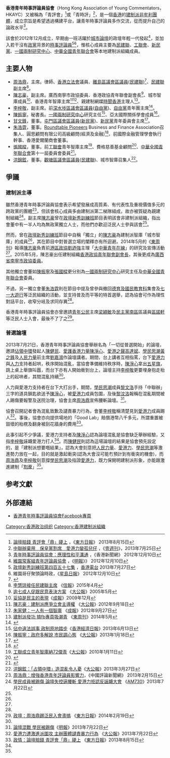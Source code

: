 '''香港青年時事評論員協會'''（Hong Kong Association of Young Commentators，HKAYC）又被稱為「青評會」<ref>[http://orientaldaily.on.cc/cnt/news/20130815/00176_093.html 論壇賠錢 青評會「鼎」硬上] {{Wayback|url=http://orientaldaily.on.cc/cnt/news/20130815/00176_093.html |date=20130818095413 }}，《[[東方日報_(香港)|東方日報]]》 2013年8月15日</ref>或「青時評」<ref name="#1">[http://hk.next.nextmedia.com/article/1220/17002580 中聯辦棄用　保皇黨割席　愛港力變孤兒仔] {{Wayback|url=http://hk.next.nextmedia.com/article/1220/17002580 |date=20130806110239 }}，《[[壹週刊_(香港)|壹週刊]]》，2013年7月25日</ref>，是一個[[香港|香港]]的[[建制派_(香港)|建制派]][[非牟利團體|非牟利團體]]，成立宗旨是希望透過構建平台，讓青年時事評論員多作交流，從而提升自己的論政水平<ref>[http://www.hkcna.hk/content/2013/0301/181306.shtml 青年時事評論員協會：應理性和平溝通] {{Wayback|url=http://www.hkcna.hk/content/2013/0301/181306.shtml |date=20160304095944 }}，《香港新聞網》 2012年12月10日</ref>。

該會於2012年12月成立，早期由一班活躍於[[城市論壇|城市論壇]]的政壇年輕一代發起<ref>[http://news.sina.com.hk/news/20121210/-2-2843665/1.html 維園常客組青年評論員協會] {{Wayback|url=http://news.sina.com.hk/news/20121210/-2-2843665/1.html |date=20121213053755 }}，《[[明報|明報]]》》 2012年12月10日</ref>，並加入若干沒有[[政黨|政黨]]背景的[[時事評論員|時事評論員]]<ref name="#2">[[政壇新秀訓練班|政壇新秀訓練班]][http://programme.rthk.hk/channel/radio/programme.php?name=radio2/YoungPolitican&d=2013-07-27&p=2517&e=226729&m=episode 第四百五十七集] {{Wayback|url=http://programme.rthk.hk/channel/radio/programme.php?name=radio2%2FYoungPolitican&d=2013-07-27&p=2517&e=226729&m=episode |date=20160305151311 }}，[[香港電台|香港電台]] 2013年7月27日</ref><ref>維園哥仔聚頭論時政，《[[星島日報|星島日報]]》 2012年12月10日</ref>，惟核心成員主要為[[民建聯|民建聯]]、[[工聯會|工聯會]]、[[新民黨_(香港)|新民黨]]、[[一國兩制研究中心|一國兩制研究中心]]、[[中華全國青年聯合會|中華全國青年聯合會]]等本地建制派組織成員。

==主要人物==
*[[周浩鼎|周浩鼎]]，主席。律師、[[香港立法會|香港立法會]]議員、[[離島區議會|離島區議會]][[區議員|區議員]]([[民建聯|民建聯]])<ref>{{Cite web |url=http://www.holdenchow.com/ |title=周浩鼎個人網站 |access-date=2021-07-08 |archive-date=2015-08-01 |archive-url=https://web.archive.org/web/20150801175233/http://holdenchow.com/ |dead-url=no }}</ref>、[[民建聯|民建聯]]副主席<ref>[http://www1.hkej.com/dailynews/politics/article/1032336/%E6%9D%8E%E6%85%A7%E7%90%BC%E6%8E%A5%E4%BB%BB%E6%B0%91%E5%BB%BA%E8%81%AF%E4%B8%BB%E5%B8%AD 李慧琼接任民建聯主席] {{Wayback|url=http://www1.hkej.com/dailynews/politics/article/1032336/%E6%9D%8E%E6%85%A7%E7%90%BC%E6%8E%A5%E4%BB%BB%E6%B0%91%E5%BB%BA%E8%81%AF%E4%B8%BB%E5%B8%AD |date=20150419234157 }}《[[信報|信報]]》2015年4月</ref>。
*[[陳志豪|陳志豪]]，副主席。廣西南寧市政協委員、香港政協青年聯會副會長<ref>[http://news.takungpao.com.hk/paper/q/2015/0506/2991204_print.html 逾七成人促跟民意表決方案] {{Wayback|url=http://news.takungpao.com.hk/paper/q/2015/0506/2991204_print.html |date=20160304105717 }}《[[大公報|大公報]]》2005年5月</ref>、城市智庫成員<ref name="#3">[https://lv-lv.facebook.com/note.php?note_id=365419585413&comments 妥協是民主的表現]《[[成報|成報]]》2009年12月</ref>、香港青年智庫主席<ref>[http://www.takungpao.com.hk/hkol/content/2012-09/18/content_1119060.htm 陳志豪︰建制派應爭立會主導權] {{Wayback|url=http://www.takungpao.com.hk/hkol/content/2012-09/18/content_1119060.htm |date=20140915141614 }}《[[大公報|大公報]]》2012年9月18日</ref><ref>[http://www.singpao.com/xw/yl/czjt/201209/t20120927_390281.html 朱家健：一人有一個智庫] {{Wayback|url=http://www.singpao.com/xw/yl/czjt/201209/t20120927_390281.html |date=20140915162623 }}《[[成報|成報]]》2012年9月27日</ref>、親建制網媒[[時聞香港|時聞香港]]主理人<ref name="#4">[http://eastweek.my-magazine.me/?aid=33782 建制派發功 搞fb專頁吸潮青] {{Wayback|url=http://eastweek.my-magazine.me/?aid=33782 |date=20140915141951 }}《[[東周刊|東周刊]]》2014年5月</ref>。
*[[李梓敬|李梓敬]]，副主席。前[[深水埗區議會|深水埗區議會]][[區議員|區議員]]([[自由黨_(香港)|自由黨]])、[[自由黨_(香港)|自由黨]]青年團主席<ref>{{Cite web |url=http://www.liberal.org.hk/tc/aboutus/young.html |title=自由黨青年團 |access-date=2013-08-09 |archive-url=https://web.archive.org/web/20140502225204/http://www.liberal.org.hk/tc/aboutus/young.html |archive-date=2014-05-02 |dead-url=yes }}</ref>。
*[[陳振寧|陳振寧]]，秘書長。[[一國兩制研究中心|一國兩制研究中心]]研究主任<ref>[http://www.hket.com/eti/article/a28dca94-6a98-4ee4-9eb3-761e56dae5f9-584609 佔中違法誤事 政制原地踏步]{{Dead link|date=2018年8月 |bot=InternetArchiveBot |fix-attempted=yes }}《[[香港經濟日報|香港經濟日報]]》2013年6月13日</ref>、亞太國際關係學會成員<ref>[http://news.takungpao.com.hk/opinion/takung/2013-01/1393955.html 陳振寧：政府多解說 市民調心態] {{Wayback|url=http://news.takungpao.com.hk/opinion/takung/2013-01/1393955.html |date=20130412054412 }}《[[大公報|大公報]]》2013年1月18日</ref>。
*[[甘文鋒|甘文鋒]]，董事。[[屯門區議會|屯門區議會]][[區議員|區議員]]([[新民黨_(香港)|新民黨]])、[[新民黨_(香港)|新民黨]]青年委員會主席<ref>{{Cite web |url=http://www.npp.org.hk/zh-hk/youth |title=新民黨青年委員會主席 |access-date=2013-08-09 |archive-url=https://web.archive.org/web/20140106193302/http://www.npp.org.hk/zh-hk/youth |archive-date=2014-01-06 |dead-url=yes }}</ref>。
*[[朱浩霆|朱浩霆]]，董事。[[Roundtable研究所及其網絡|Roundtable Pioneers]] Business and Finance Association召集人、圓思顧問有限公司高級顧問(經濟及金融)<ref>{{Cite web |url=http://www.powersoft.com.hk/ourteam.html |title=Powersoft Consultancy Limited - Our Team |access-date=2013-08-09 |archive-date=2012-11-12 |archive-url=https://web.archive.org/web/20121112013310/http://www.powersoft.com.hk/ourteam.html |dead-url=no }}</ref>、前國際金融管理學會執行幹事、香港愛爾蘭商會董事。
*[[張國樑|張國樑]]，董事。前[[工聯會|工聯會]]青年智庫主席<ref>[http://202.55.1.84/news/10/01/11/GW-1199672.htm 工聯成立青年智庫納72傑青]{{dead link|date=2018年5月 |bot=InternetArchiveBot |fix-attempted=yes }}《[[大公報|大公報]]》2010年1月11日</ref>、費格慈善基金顧問<ref>{{Cite web |url=http://www.figurefoundation.org.hk/vip.htm |title=費格慈善基金名譽會長及顧問介紹 |access-date=2013-08-09 |archive-url=https://web.archive.org/web/20160306144729/http://www.figurefoundation.org.hk/vip.htm |archive-date=2016-03-06 |dead-url=yes }}</ref>、[[中華全國青年聯合會|中華全國青年聯合會]]第十一屆委員會委員<ref>{{Cite web |url=http://www.qinglian.org/youthfederation/QinglianInfo/qinglianInfo_12.html |title=中華全國青年聯合會第十一屆委員會委員名單 |access-date=2013-08-09 |archive-date=2016-03-22 |archive-url=https://web.archive.org/web/20160322160042/http://www.qinglian.org/YouthFederation/QinglianInfo/qinglianInfo_12.html |dead-url=yes }}</ref>。
*[[洪錦鉉|洪錦鉉]]，董事。[[觀塘區議會|觀塘區議會]][[區議員|區議員]]([[民建聯|民建聯]])、城市智庫召集人<ref>[http://news.takungpao.com.hk/opinion/takung/2013-03/1516322.html 洪錦鉉：「占領中環」造混亂令人憂]《[[大公報|大公報]]》2013年3月27日</ref>。

==爭議==
===建制派主導===
雖然香港青年時事評論員協會表示希望發展成高質素、有代表性及重視價值多元的跨政黨的團體<ref>[http://www.chinareviewnews.com/doc/1024/3/5/0/102435012.html?coluid=93&kindid=8170&docid=102435012 周浩鼎：增強香港青年評論員影響力]，《中國評論新聞網》 2013年2月15日</ref>，但該會核心成員多由建制派第二梯隊組成，故亦被質疑為親建制組織<ref name="#5">[http://www.am730.com.hk/article.php?article=164470 學民成員被踢傷 論壇失控逼腰斬 愛港力拒認反誣衊大會] {{Wayback|url=http://www.am730.com.hk/article.php?article=164470 |date=20150402124530 }}《[[AM730|AM730]]》2013年7月22日</ref>。副主席[[陳志豪|陳志豪]]曾在[[政壇新秀訓練班|政壇新秀訓練班]]節目表明該會非建制派組織，指出會董中有一半人均為無政黨獨立人士，而他們亦歡迎泛民人士參與該會<ref name="#2"/>。

然而，曾在[[政壇新秀訓練班|政壇新秀訓練班]]節目中自稱「獨立」的[[陳志豪|陳志豪]]為建制派智庫「城市智庫」的成員<ref name="#3"/>，其在節目中對普選立場的闡釋亦有所迴避。2014年5月的《[[東周刊|東周刊]]》報導[[陳志豪|陳志豪]]負責前[[港區政協|港區政協]][[劉迺強|劉迺強]]主理「[[大中華青年在線|大中華青年在線]]」的研究及宣傳活動<ref name="#4"/>。2015年5月，陳志豪出任建制組織[[香港政協青年聯會副會長|香港政協青年聯會副會長]]，其後更成為[[廣西省_(中華人民共和國)|廣西省]][[南寧市|南寧市]][[政協委員|政協委員]]。

其他獨立會董如[[陳振寧|陳振寧]]及[[張國樑|張國樑]]更分別為[[一國兩制研究中心|一國兩制研究中心]]研究主任及[[中華全國青年聯合會|中華全國青年聯合會]]委員。

不過，另一獨立會董[[朱浩霆|朱浩霆]]則在節目中提及曾參與撤回[[德育及國民教育科|德育及國民教育科]]集會及[[七一大遊行|七一大遊行]]等泛民組織的活動，並支持普及而平等的特首選舉，認為協會可作為理性對話平台，收窄分岐及求同存異<ref name="#2"/>。

香港青年時事評論員協會亦曾邀請[[青年公民|青年公民]]主席[[梁穎敏|梁穎敏]]及[[民主黨_(香港)|民主黨]][[南區_(香港)|南區]]區議員[[區諾軒|區諾軒]]等泛民人士入會，最後不了了之<ref>[http://the-sun.on.cc/cnt/news/20140219/00408_005.html 政壇：周浩鼎踢泛民入會盞搞] {{Wayback|url=http://the-sun.on.cc/cnt/news/20140219/00408_005.html |date=20140812052733 }}《[[東方日報_(香港)|東方日報]]》2014年2月19日</ref>。

===普選論壇===
2013年7月21日，香港青年時事評論員協會舉辦名為「一切從普選開始」的論壇，邀請[[讓愛與和平佔領中環|佔領中環]]發起人[[陳健民_(社會學者)|陳健民]]、[[愛護香港力量|愛護香港力量]][[陳淨心|陳淨心]]、[[愛港之聲|愛港之聲]][[高達斌|高達斌]]、[[學民思潮|學民思潮]][[黃之鋒|黃之鋒]]及[[人民力量|人民力量]]前主席[[劉嘉鴻|劉嘉鴻]]作論壇講者。期間，台上講者互相指罵，台下[[愛護香港力量|愛港力]]與[[人民力量|人力]]支持者起哄，秩序開始混亂，當協會準備維持秩序時，[[陳淨心|陳淨心]]拿出[[五星旗|五星旗]]，跳上桌上舉旗叫囂，而台下亦有人開始衝到台上，論壇主持[[李梓敬|李梓敬]]更要埋身抱走枱上的起哄者，其間混亂持續<ref name="#1"/>。

人力與愛港力支持者在台下大打出手，期間，[[學民思潮|學民思潮]]成員[[黎文洛|黎文洛]]手持「中聯辦」三字的道具鎖匙欲送予[[陳淨心|陳淨心]]，被[[愛護香港力量|愛港力]]成員包圍，及後[[黎汶洛|黎汶洛]]報稱在混亂期間被人踢傷要報警及送院治理，協會主席[[周浩鼎|周浩鼎]]宣佈腰斬論壇。<ref>[http://edu.sina.com.hk/news/107/4/1/138449/1.html 論壇混戰 學民被踢傷]{{dead link|date=2018年5月 |bot=InternetArchiveBot |fix-attempted=yes }}《[[明報|明報]]》2013年7月22日</ref>。

協會召開記者會為混亂致歉及譴責暴力行為，會董[[李梓敬|李梓敬]]稱清楚見到[[愛護香港力量|愛港力]]成員踢人<ref>[http://news.takungpao.com.hk/hkol/politics/2013-07/1776679.html 愛港力遭激進派圍攻 主辦團體譴責暴力行為] {{Wayback|url=http://news.takungpao.com.hk/hkol/politics/2013-07/1776679.html |date=20160304103959 }}《[[大公報|大公報]]》2013年7月22日</ref>。事後，協會亦向提供場地的「Good Lab」賠償港幣八千多元，所謂重置被毀壞的枱櫈及翻身被刮花牆身的費用<ref>[http://orientaldaily.on.cc/cnt/news/20130815/00176_093.html 政情：論壇賠錢 青評會「鼎」硬上] {{Wayback|url=http://orientaldaily.on.cc/cnt/news/20130815/00176_093.html |date=20130818095413 }}《[[東方日報_(香港)|東方日報]]》2013年8月15日</ref>。

此事引起不少爭議，愛港力支持者及[[陳淨心|陳淨心]]認為論壇混亂是協會缺乏舉辦經驗，又指[[李梓敬|李梓敬]]誣衊愛港力打人<ref name="#5"/>。而[[陳健民_(社會學者)|陳健民]]則認為這場論壇的結果是協會預先設定的，是「建制派想要嘅結果」，認為大會刻意把[[人民力量|人民力量]]、[[愛護香港力量|愛港力]]、[[學民思潮|學民思潮]]等激進勢力放在一起，目的就是激起衝突(認為大會沒可能冇預計到有衝突的機會)，而[[周浩鼎|周浩鼎]]及[[李梓敬|李梓敬]]刻意撐[[學民思潮|學民思潮]]及指證[[愛護香港力量|愛港力]]，既力保開明建制派形象，亦能跟激進建制「[[割蓆|割蓆]]」<ref name="#1"/>。

==参考文獻==
<div class="references-small">
<references />
</div>

==外部連結==
*[http://www.facebook.com/HKAYC.hk 香港青年時事評論員協會Facebook專頁]

[[Category:香港政治组织|Category:香港政治组织]]
[[Category:香港建制派組織|Category:香港建制派組織]]